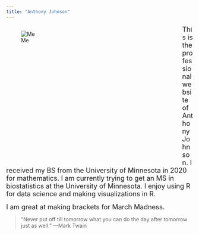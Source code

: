 ```yaml
---
title: "Anthony Johnson"
---
```


<div style= "float : left; position : relative; top: 0px; width : 450px; height : 360px; padding-right: 24px; margin-bottom : 0px">
![Me](./images/Professional_Photo.jpg)

</div>

<font size = "4"> 
This is the professional website of Anthony Johnson. I received my BS from the University of Minnesota in 2020 for mathematics. I am currently trying to get an MS in biostatistics at the University of Minnesota. I enjoy using R for data science and making visualizations in R.
</font>  
  
  
  
<font size = "4">
I am great at making brackets for March Madness.
</font>

>“Never put off till tomorrow what you can do the day after tomorrow just as well.”
—Mark Twain

